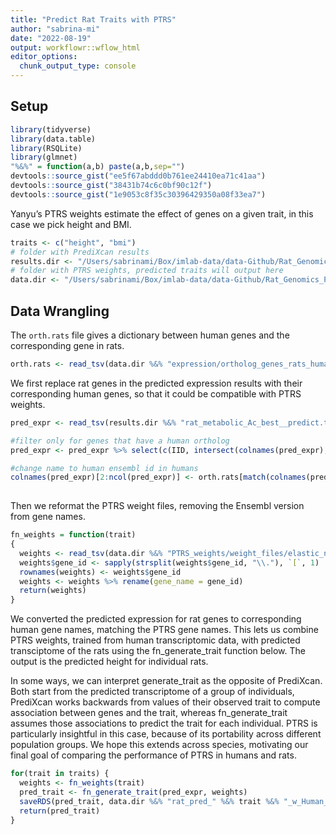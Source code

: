 ```yaml
---
title: "Predict Rat Traits with PTRS"
author: "sabrina-mi"
date: "2022-08-19"
output: workflowr::wflow_html
editor_options:
  chunk_output_type: console
---
```


## Setup

```r
library(tidyverse)
library(data.table)
library(RSQLite)
library(glmnet)
"%&%" = function(a,b) paste(a,b,sep="")
devtools::source_gist("ee5f67abddd0b761ee24410ea71c41aa")
devtools::source_gist("38431b74c6c0bf90c12f")
devtools::source_gist("1e9053c8f35c30396429350a08f33ea7")
```

Yanyu's PTRS weights estimate the effect of genes on a given trait, in this case we pick height and BMI. 

```r
traits <- c("height", "bmi")
# folder with PrediXcan results
results.dir <- "/Users/sabrinami/Box/imlab-data/data-Github/Rat_Genomics_Paper_Pipeline/Results/PrediXcan/metabolic_traits/"
# folder with PTRS weights, predicted traits will output here
data.dir <- "/Users/sabrinami/Box/imlab-data/data-Github/Rat_Genomics_Paper_Pipeline/data/"

```

## Data Wrangling

The `orth.rats` file gives a dictionary between human genes and the corresponding gene in rats. 
```r
orth.rats <- read_tsv(data.dir %&% "expression/ortholog_genes_rats_humans.tsv", col_names = TRUE)
```

We first replace rat genes in the predicted expression results with their corresponding human genes, so that it could be compatible with PTRS weights.

```r

pred_expr <- read_tsv(results.dir %&% "rat_metabolic_Ac_best__predict.txt") %>% select(-c(FID))

#filter only for genes that have a human ortholog
pred_expr <- pred_expr %>% select(c(IID, intersect(colnames(pred_expr), orth.rats$rnorvegicus_homolog_ensembl_gene) ))

#change name to human ensembl id in humans
colnames(pred_expr)[2:ncol(pred_expr)] <- orth.rats[match(colnames(pred_expr)[2:ncol(pred_expr)], orth.rats$rnorvegicus_homolog_ensembl_gene), 1] %>% .[["ensembl_gene_id"]]
  
```

Then we reformat the PTRS weight files, removing the Ensembl version from gene names.

```r
fn_weights = function(trait)
{
  weights <- read_tsv(data.dir %&% "PTRS_weights/weight_files/elastic_net_alpha_0.1_British.export_model/weights." %&% trait %&% ".tsv.gz")
  weights$gene_id <- sapply(strsplit(weights$gene_id, "\\."), `[`, 1)
  rownames(weights) <- weights$gene_id
  weights <- weights %>% rename(gene_name = gene_id)
  return(weights)
}

```

We converted the predicted expression for rat genes to corresponding human gene names, matching the PTRS gene names. This lets us combine PTRS weights, trained from human transcriptomic data, with predicted transciptome of the rats using the fn_generate_trait function below. The output is the predicted height for individual rats. 

In some ways, we can interpret generate_trait as the opposite of PrediXcan. Both start from the predicted transcriptome of a group of individuals, PrediXcan works backwards from values of their observed trait to compute association between genes and the trait, whereas fn_generate_trait assumes those associations to predict the trait for each individual. PTRS is particularly insightful in this case, because of its portability across different population groups. We hope this extends across species, motivating our final goal of comparing the performance of PTRS in humans and rats.

```r
for(trait in traits) {
  weights <- fn_weights(trait)
  pred_trait <- fn_generate_trait(pred_expr, weights)
  saveRDS(pred_trait, data.dir %&% "rat_pred_" %&% trait %&% "_w_Human_best_PTRS.RDS")
  return(pred_trait)
}

```
